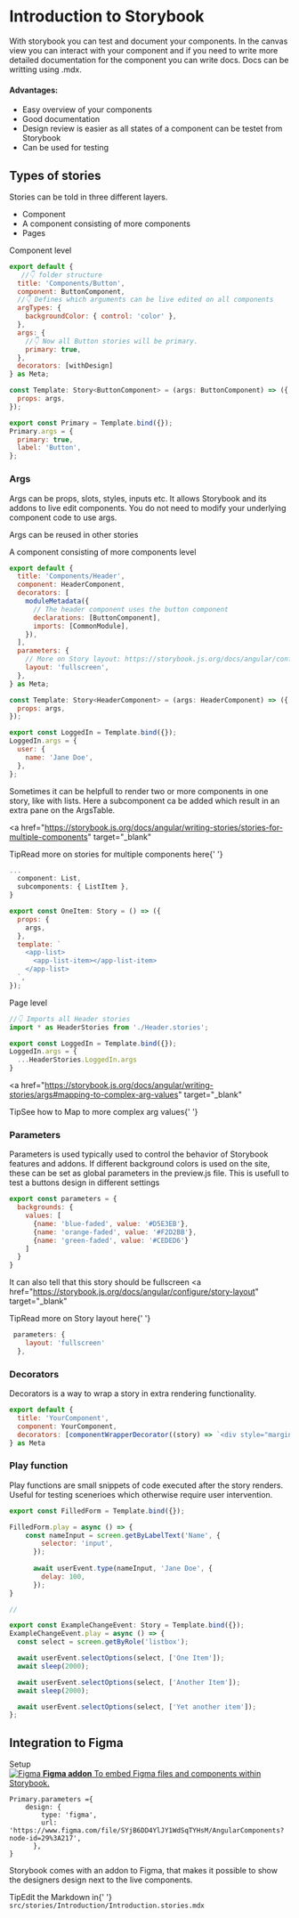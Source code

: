 
<Meta title="Introduction/Introduction" />

<style>{`
  .subheading {
    --mediumdark: '#999999';
    font-weight: 900;
    font-size: 13px;
    color: #999;
    letter-spacing: 6px;
    line-height: 24px;
    text-transform: uppercase;
    margin-bottom: 12px;
    margin-top: 40px;
  }

  .link-list {
    display: grid;
    grid-template-columns: 1fr;
    grid-template-rows: 1fr 1fr;
    row-gap: 10px;
  }

  @media (min-width: 620px) {
    .link-list {
      row-gap: 20px;
      column-gap: 20px;
      grid-template-columns: 1fr 1fr;
    }
  }

  @media all and (-ms-high-contrast:none) {
  .link-list {
      display: -ms-grid;
      -ms-grid-columns: 1fr 1fr;
      -ms-grid-rows: 1fr 1fr;
    }
  }

  .link-item {
    display: block;
    padding: 20px 30px 20px 15px;
    border: 1px solid #00000010;
    border-radius: 5px;
    transition: background 150ms ease-out, border 150ms ease-out, transform 150ms ease-out;
    color: #333333;
    display: flex;
    align-items: flex-start;
  }

  .link-item:hover {
    border-color: #1EA7FD50;
    transform: translate3d(0, -3px, 0);
    box-shadow: rgba(0, 0, 0, 0.08) 0 3px 10px 0;
  }

  .link-item:active {
    border-color: #1EA7FD;
    transform: translate3d(0, 0, 0);
  }

  .link-item strong {
    font-weight: 700;
    display: block;
    margin-bottom: 2px;
  }
  
  .link-item img {
    height: 40px;
    width: 40px;
    margin-right: 15px;
    flex: none;
  }

  .link-item span {
    font-size: 14px;
    line-height: 20px;
  }

  .tip {
    display: inline-block;
    border-radius: 1em;
    font-size: 11px;
    line-height: 12px;
    font-weight: 700;
    background: #E7FDD8;
    color: #66BF3C;
    padding: 4px 12px;
    margin-right: 10px;
    vertical-align: top;
  }

  .tip-wrapper {
    font-size: 13px;
    line-height: 20px;
    margin-top: 40px;
    margin-bottom: 40px;
  }

  .tip-wrapper code {
    font-size: 12px;
    display: inline-block;
  }

  
`}</style>

# Introduction to Storybook

With storybook you can test and document your components. 
In the canvas view you can interact with your component and if you need to write more detailed documentation for the component you can write docs.
Docs can be writting using .mdx. 


#### Advantages:
* Easy overview of your components
* Good documentation
* Design review is easier as all states of a component can be testet from Storybook
* Can be used for testing


## Types of stories

Stories can be told in three different layers.
* Component
* A component consisting of more components
* Pages


<div className="subheading">Component level</div>

```jsx
export default {
   //👇 folder structure
  title: 'Components/Button', 
  component: ButtonComponent, 
  //👇 Defines which arguments can be live edited on all components
  argTypes: {
    backgroundColor: { control: 'color' },
  },
  args: {
    //👇 Now all Button stories will be primary.
    primary: true,
  },
  decorators: [withDesign]
} as Meta;

const Template: Story<ButtonComponent> = (args: ButtonComponent) => ({
  props: args, 
});

export const Primary = Template.bind({});
Primary.args = {
  primary: true,
  label: 'Button',
};
```

### Args 
Args can be props, slots, styles, inputs etc.
It allows Storybook and its addons to live edit components.
You do not need to modify your underlying component code to use args.

Args can be reused in other stories

<div className="subheading">A component consisting of more components level</div>

```jsx
export default {
  title: 'Components/Header',
  component: HeaderComponent,
  decorators: [
    moduleMetadata({
      // The header component uses the button component
      declarations: [ButtonComponent], 
      imports: [CommonModule],
    }),
  ],
  parameters: {
    // More on Story layout: https://storybook.js.org/docs/angular/configure/story-layout
    layout: 'fullscreen',
  },
} as Meta;

const Template: Story<HeaderComponent> = (args: HeaderComponent) => ({
  props: args,
});

export const LoggedIn = Template.bind({});
LoggedIn.args = {
  user: {
    name: 'Jane Doe',
  },
};
```

Sometimes it can be helpfull to render two or more components in one story, like with lists.
Here a subcomponent ca be added which result in an extra pane on the ArgsTable.

<a
    href="https://storybook.js.org/docs/angular/writing-stories/stories-for-multiple-components"
    target="_blank"
  >
<div className="tip-wrapper">
  <span className="tip">Tip</span>Read more on stories for multiple components here{' '}
</div>
</a>

```jsx
...
  component: List,
  subcomponents: { ListItem },
}

export const OneItem: Story = () => ({
  props: {
    args,
  },
  template: `
    <app-list>
      <app-list-item></app-list-item>
    </app-list>
  `,
});
```

<div className="subheading">Page level</div>

```jsx
//👇 Imports all Header stories
import * as HeaderStories from './Header.stories';

export const LoggedIn = Template.bind({});
LoggedIn.args = {
  ...HeaderStories.LoggedIn.args
}
```
<a
    href="https://storybook.js.org/docs/angular/writing-stories/args#mapping-to-complex-arg-values"
    target="_blank"
  >
<div className="tip-wrapper">
  <span className="tip">Tip</span>See how to Map to more complex arg values{' '}
</div>
</a>

### Parameters

Parameters is used typically used to control the behavior of Storybook features and addons. 
If different background colors is used on the site, these can be set as global parameters in the preview.js file.
This is usefull to test a buttons design in different settings

```jsx
export const parameters = {
  backgrounds: {
    values: [
      {name: 'blue-faded', value: '#D5E3EB'},
      {name: 'orange-faded', value: '#F2D2BB'},
      {name: 'green-faded', value: '#CEDED6'}
    ]
  }
}
```

It can also tell that this story should be fullscreen 
<a
    href="https://storybook.js.org/docs/angular/configure/story-layout"
    target="_blank"
  >
<div className="tip-wrapper">
  <span className="tip">Tip</span>Read more on Story layout here{' '}
</div>
</a>

```jsx
 parameters: {
    layout: 'fullscreen'
  },
```

### Decorators

Decorators is a way to wrap a story in extra rendering functionality. 

```jsx
export default {
  title: 'YourComponent',
  component: YourComponent,
  decorators: [componentWrapperDecorator((story) => `<div style="margin: 3em">${story}</div>`)],
} as Meta
```

### Play function

Play functions are small snippets of code executed after the story renders. Useful for testing scenerioes which otherwise require user intervention.

```jsx
export const FilledForm = Template.bind({});

FilledForm.play = async () => {
    const nameInput = screen.getByLabelText('Name', {
        selector: 'input',
      });
    
      await userEvent.type(nameInput, 'Jane Doe', {
        delay: 100,
      });
}

//

export const ExampleChangeEvent: Story = Template.bind({});
ExampleChangeEvent.play = async () => {
  const select = screen.getByRole('listbox');

  await userEvent.selectOptions(select, ['One Item']);
  await sleep(2000);

  await userEvent.selectOptions(select, ['Another Item']);
  await sleep(2000);

  await userEvent.selectOptions(select, ['Yet another item']);
};
```


## Integration to Figma

<div className="subheading">Setup</div>

<div className="link-list">
    <a
    className="link-item"
    href="https://github.com/pocka/storybook-addon-designs/blob/master/README.md"
    target="_blank"
  >
    <img src={Figma} alt="Figma" />
    <span>
      <strong>Figma addon</strong>
      To embed Figma files and components within Storybook.
    </span>
  </a>
</div>

```jxx
Primary.parameters ={
    design: {
        type: 'figma',
        url: 'https://www.figma.com/file/SYjB6DD4YlJY1WdSqTYHsM/AngularComponents?node-id=29%3A217',
      },
}
```

Storybook comes with an addon to Figma, that makes it possible to show the designers design next to the live components. 


<div className="tip-wrapper">
  <span className="tip">Tip</span>Edit the Markdown in{' '}
  <code>src/stories/Introduction/Introduction.stories.mdx</code>
</div>